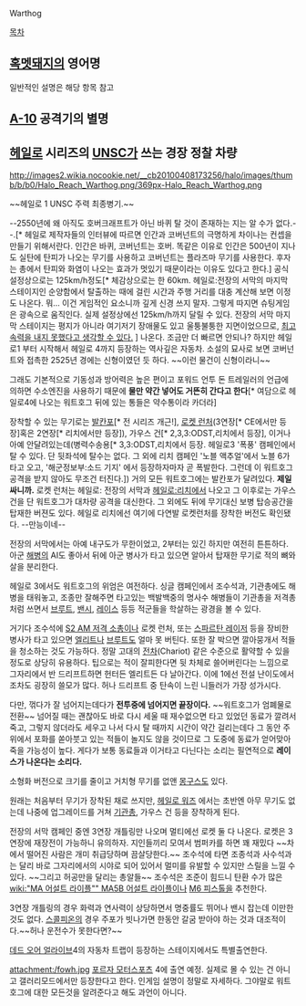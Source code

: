 Warthog

[[목차]]

== [[혹멧돼지]]의 영어명 ==

일반적인 설명은 해당 항목 참고

== [[A-10]] 공격기의 별명 ==

== [[헤일로]] 시리즈의 [[UNSC]]가 쓰는 경장 정찰 차량 ==
http://images2.wikia.nocookie.net/__cb20100408173256/halo/images/thumb/b/b0/Halo_Reach_Warthog.png/369px-Halo_Reach_Warthog.png

~~헤일로 1 UNSC 주력 최종병기.~~

--2550년에 왜 아직도 호버크래프트가 아닌 바퀴 탈 것이 존재하는 지는 알 수가 없다.--.[* 헤일로 제작자들의 인터뷰에 따르면 인간과 코버넌트의 극명하게 차이나는 컨셉을 만들기 위해서란다. 인간은 바퀴, 코버넌트는 호버. 똑같은 이유로 인간은 500년이 지나도 실탄에 탄피가 나오는 무기를 사용하고 코버넌트는 플라즈마 무기를 사용한다. 후자는 총에서 탄피와 화염이 나오는 효과가 멋있기 때문이라는 이유도 있다고 한다.] 공식 설정상으로는 125km/h정도[* 체감상으로는 한 60km. 헤일로:전장의 서막의 마지막 스테이지인 순양함에서 탈출하는 때에 걸린 시간과 주행 거리를 대충 계산해 보면 이정도 나온다. 뭐… 이건 게임적인 요소니까 깊게 신경 쓰지 말자. 그렇게 따지면 슈팅게임은 광속으로 움직인다. 실제 설정상에선 125km/h까지 달릴 수 있다. 전장의 서막 마지막 스테이지는 평지가 아니라 여기저기 장애물도 있고 울퉁불퉁한 지면이었으므로, [http://blog.naver.com/PostView.nhn?blogId=xhstnsdl&logNo=90106500417 최고속력을 내지 못했다고 생각할 수 있다.] ] 나온다. 조금만 더 빠르면 안되나? 하지만 헤일로1 부터 시작해서 헤일로 4까지 등장하는 역사깊은 자동차. 소설의 묘사로 보면 코버넌트와 접촉한 2525년 경에는 신형이였던 듯 하다. ~~이런 물건이 신형이라니~~

그래도 기본적으로 기동성과 방어력은 높은 편이고 포워드 언투 돈 트레일러의 언급에 의하면 수소엔진을 사용하기 때문에 '''물만 약간 넣어도 거뜬히 간다고 한다'''[* 여담으로 헤일로4에 나오는 워트호그 뒤에 있는 통들은 약수통이라 카더라]

장착할 수 있는 무기로는 [[발칸포]][* 전 시리즈 개근!], [[로켓 런처]](3연장[* CE에서만 등장]혹은 2연장[* 리치에서만 등장]), 가우스 건[* 2,3,3:ODST,리치에서 등장], 이거나 아예 안달려있는데(병력수송용[* 3,3:ODST,리치에서 등장. 헤일로3 '폭풍' 캠페인에서 탈 수 있다. 단 뒷좌석에 탈수는 없다. 그 외에 리치 캠페인 '노블 액추얼'에서 노블 6가 타고 오고, '해군정보부:소드 기지' 에서 등장하자마자 곧 폭발한다. 그런데 이 워트호그 공격을 받지 않아도 무조건 터진다.]) 거의 모든 워트호그에는 발칸포가 달려있다. '''제일 싸니까.''' 로켓 런처는 헤일로: 전장의 서막과 [[헤일로:리치]]에서 나오고 그 이후로는 가우스 건을 단 워트호그가 대차량 공격을 대신한다. 그 외에도 뒤에 무기대신 보병 탑승공간을 탑재한 버젼도 있다. 헤일로 리치에선 여기에 다연발 로켓런처를 장착한 버전도 확인됐다. --만능이네--

전장의 서막에서는 아예 내구도가 무한이었고, 2부터는 있긴 하지만 여전히 튼튼하다. 아군 [[해병]]의 AI도 좋아서 뒤에 아군 병사가 타고 있으면 알아서 탑재한 무기로 적의 뼈와 살을 분리한다.

헤일로 3에서도 워트호그의 위엄은 여전하다. 싱글 캠페인에서 조수석과, 기관총에도 해병을 태워놓고, 조종만 잘해주면 타고있는 백발백중의 명사수 해병들이 기관총을 저격총처럼 쓰면서 [[브루트]], [[밴시]], [[레이스]] 등등 적군들을 학살하는 광경을 볼 수 있다.

거기다 조수석에 [[S2 AM 저격 소총]]이나 로켓 런처, 또는 [[스파르탄 레이저]] 등을 장비한 병사가 타고 있으면 [[엘리트]]나 [[브루트]]도 얼마 못 버틴다. 또한 잘 박으면 깔아뭉개서 적들을 청소하는 것도 가능하다. 정말 고대의 [[전차]](Chariot) 같은 수준으로 활약할 수 있을 정도로 상당히 유용하다. 팁으로는 적이 잘피한다면 뒷 차체로 쓸어버린다는 느낌으로 그자리에서 반 드리프트하면 헌터든 엘리트든 다 날아간다. 이에 1에선 전설 난이도에서 조차도 굉장히 쓸모가 많다. 허나 드리프트 중 탄속이 느린 니들러가 가장 성가시다.

다만, 꺾다가 잘 넘어지는데다가 '''전투중에 넘어지면 끝장이다.''' ~~워트호그가 엄폐물로 전환~~ 넘어질 때는 괜찮아도 바로 다시 세울 때 재수없으면 타고 있었던 동료가 깔려서 죽고, 그렇지 않더라도 세우고 나서 다시 탈 때까지 시간이 약간 걸리는데다 그 동안 주위에서 포화를 쏟아붓고 있는 적들이 놀지도 않을 것이므로 그 도중에 동료가 얻어맞아 죽을 가능성이 높다. 게다가 보통 동료들과 이거타고 다닌다는 소리는 필연적으로 '''레이스가 나온다는 소리다.'''

소형화 버전으로 크기를 줄이고 거치형 무기를 없앤 [[몽구스]]도 있다.

원래는 처음부터 무기가 장착된 채로 쓰지만, [[헤일로 워즈]] 에서는 초반엔 아무 무기도 없는데 나중에 업그레이드를 거쳐 [[기관총]], 가우스 건 등을 장착하게 된다.

전장의 서막 캠페인 중엔 3연장 개틀링만 나오며 멀티에선 로켓 둘 다 나온다. 로켓은 3연장에 재장전이 가능하니 유의하자. 지인들끼리 모여서 범퍼카를 하면 꽤 재밌다 ~~차에서 떨어진 사람은 개미 취급당하며 끔살당한다.~~ 조수석에 타면 조종석과 사수석과는 달리 바로 그자리에서의 시야로 되어 있어서 멀미를 유발할 수 있지만 스릴을 느낄 수 있다. ~~그리고 허공만을 달리는 총알들~~ 조수석은 조준이 힘드니 탄환 수가 많은 [[wiki:"MA 어설트 라이플"" MA5B 어설트 라이플]]이나 [[M6 피스톨]]을 추천한다.

3연장 개틀링의 경우 화력과 연사력이 상당하면서 명중률도 뛰어나 밴시 잡는데 이만한 것도 없다. [[스콜피온]]의 경우 주포가 빗나가면 한동안 갈굼 받아야 하는 것과 대조적이다.~~허나 운전수가 못한다면?~~

[[데드 오어 얼라이브]]4의 자동차 트랩이 등장하는 스테이지에서도 특별출연한다.

attachment:/fowh.jpg
[[포르자 모터스포츠]] 4에 출연 예정. 실제로 몰 수 있는 건 아니고 갤러리모드에서만 등장한다고 한다. 인게임 설명이 정말로 자세하다. 그야말로 워트호그에 대한 모든것을 알려준다고 해도 과언이 아니다.
